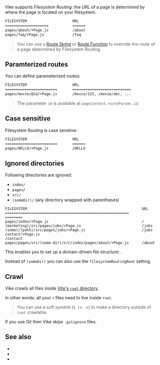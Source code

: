 
Vike supports *Filesystem Routing*: the URL of a page is determined by where the page is located on your filesystem.

```bash
FILESYSTEM                     URL
====================           ======
pages/about/+Page.js           /about
pages/faq/+Page.js             /faq
```

> You can use a [Route String](/route-string) or [Route Function](route-function) to override the route of a page determined by Filesystem Routing.


## Paramterized routes

You can define parameterized routes:

```bash
FILESYSTEM                     URL
========================       ===========================
pages/movie/@id/+Page.js       /movie/123, /movie/abc, ...
```

> The parameter `id` is available at <Link href="/pageContext">`pageContext.routeParams.id`</Link>.


## Case sensitive

Filesystem Routing is case senstive:

```bash
FILESYSTEM                     URL
========================       ======
pages/HELLO/+Page.js           /HELLO
```

## Ignored directories

Following directories are ignored:
 - `index/`
 - `pages/`
 - `src/`
 - `(someDir)/` (any directory wrapped with parentheses)

```
FILESYSTEM                                                     URL
=========================================================      ========
pages/index/+Page.js                                           /
(marketing)/src/pages/jobs/+Page.js                            /jobs
(some)/(path)/src/pages/jobs/+Page.js                          /jobs
contact/+Page.js                                               /contact
pages/pages/src/(some-dir)/src/index/pages/about/+Page.js      /about
```

This enables you to set up a domain-driven file structure: <Link href='/file-structure#domain-driven' />.

Instead of `(someDir)` you can also use the <Link href="/filesystemRoutingRoot">`filesystemRoutingRoot` setting</Link>.


## Crawl

Vike crawls all files inside [Vite's `root` directory](https://vitejs.dev/config/shared-options.html#root).

In other words: all your <Link href="/config#files">`+` files</Link> need to live inside `root`.

> You can use a soft symlink (`$ ln -s`) to make a directory outside of `root` crawlable.

If you use Git then Vike skips `.gitignore` files.


## See also

 - <Link href="/routing" />
 - <Link href="/file-structure" />
 - <Link href="/filesystemRoutingRoot" />
